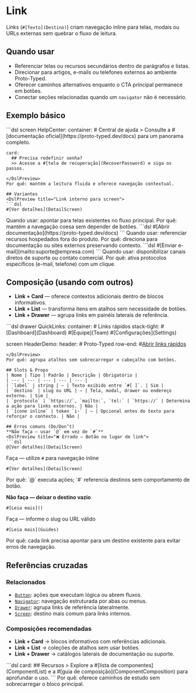 # Link
Links (`#[Texto](Destino)`) criam navegação inline para telas, modais ou URLs externas sem quebrar o fluxo de leitura.

## Quando usar
- Referenciar telas ou recursos secundários dentro de parágrafos e listas.
- Direcionar para artigos, e-mails ou telefones externos ao ambiente Proto-Typed.
- Oferecer caminhos alternativos enquanto o CTA principal permanece em botões.
- Conectar seções relacionadas quando um `navigator` não é necessário.

## Exemplo básico
<DslPreview title="Links em texto de suporte">
```dsl
screen HelpCenter:
  container:
    # Central de ajuda
    > Consulte a #[documentação oficial](https://proto-typed.dev/docs) para um panorama completo.

    card:
      ## Precisa redefinir senha?
      >> Acesse a #[tela de recuperação](RecoverPassword) e siga os passos.
```
</DslPreview>
Por quê: mantém a leitura fluida e oferece navegação contextual.

## Variantes
<DslPreview title="Link interno para screen">
```dsl
#[Ver detalhes](DetailScreen)
```
</DslPreview>
Quando usar: apontar para telas existentes no fluxo principal.
Por quê: mantém a navegação coesa sem depender de botões.

<DslPreview title="Link externo">
```dsl
#[Abrir documentação](https://proto-typed.dev/docs)
```
</DslPreview>
Quando usar: referenciar recursos hospedados fora do produto.
Por quê: direciona para documentação ou sites externos preservando contexto.

<DslPreview title="Link para contato rápido">
```dsl
#[Enviar e-mail](mailto:suporte@empresa.com)
```
</DslPreview>
Quando usar: disponibilizar canais diretos de suporte ou contato comercial.
Por quê: ativa protocolos específicos (e-mail, telefone) com um clique.

## Composição (usando com outros)
- **Link + Card** — oferece contextos adicionais dentro de blocos informativos.
- **Link + List** — transforma itens em atalhos sem necessidade de botões.
- **Link + Drawer** — agrupa links em painéis laterais de referência.

<DslPreview title="Drawer com links rápidos">
```dsl
drawer QuickLinks:
  container:
    # Links rápidos
    stack-tight:
      #[Dashboard](Dashboard)
      #[Equipe](Team)
      #[Configurações](Settings)

screen HeaderDemo:
  header:
    # Proto-Typed
    row-end:
      #[Abrir links rápidos](QuickLinks)
```
</DslPreview>
Por quê: agrupa atalhos sem sobrecarregar o cabeçalho com botões.

## Slots & Props
| Nome | Tipo | Padrão | Descrição | Obrigatório |
| --- | --- | --- | --- | --- |
| `label` | string | — | Texto exibido entre `#[ ]`. | Sim |
| `destino` | slug ou URL | — | Tela, modal, drawer ou endereço externo. | Sim |
| `protocolo` | `https://`, `mailto:`, `tel:` | `https://` | Determina a ação para links externos. | Não |
| `ícone inline` | token `i-` | — | Opcional antes do texto para reforçar o contexto. | Não |

## Erros comuns (Do/Don’t)
**Não faça — usar `@` em vez de `#`**
<DslPreview title="❌ Errado — Botão no lugar de link">
```dsl
@[Ver detalhes](DetailScreen)
```
</DslPreview>

Faça — utilize `#` para navegação inline
<DslPreview title="✅ Correto — Link contextual">
```dsl
#[Ver detalhes](DetailScreen)
```
</DslPreview>
Por quê: `@` executa ações; `#` referencia destinos sem comportamento de botão.

**Não faça — deixar o destino vazio**
<DslPreview title="❌ Errado — Link sem destino">
```dsl
#[Leia mais]()
```
</DslPreview>

Faça — informe o slug ou URL válido
<DslPreview title="✅ Correto — Destino declarado">
```dsl
#[Leia mais](Guides)
```
</DslPreview>
Por quê: cada link precisa apontar para um destino existente para evitar erros de navegação.

## Referências cruzadas

### Relacionados
- [`Button`](./button): ações que executam lógica ou abrem fluxos.
- [`Navigator`](./navigator): navegação estruturada por abas ou menus.
- [`Drawer`](./drawer): agrupa links de referência lateralmente.
- [`Screen`](./screen): destino mais comum para links internos.

### Composições recomendadas
- **Link + Card** → blocos informativos com referências adicionais.
- **Link + List** → coleções de atalhos sem usar botões.
- **Link + Drawer** → catálogos laterais de documentação ou suporte.

<DslPreview title="Card com links complementares">
```dsl
card:
  ## Recursos
  > Explore a #[lista de componentes](ComponentList) e a #[guia de composição](ComponentComposition) para aprofundar o uso.
```
</DslPreview>
Por quê: oferece caminhos de estudo sem sobrecarregar o bloco principal.
